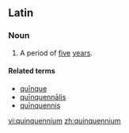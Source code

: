 ==Latin==

===Noun===
{{la-noun|quīnquennium|quinquennii|quīnquenniī|n|second}}

# A period of [[five]] [[year]]s.

====Related terms====
*[[quinque#Latin|quīnque]]
*[[quinquennalis#Latin|quīnquennālis]]
*[[quinquennis#Latin|quīnquennis]]

[[vi:quinquennium]]
[[zh:quinquennium]]